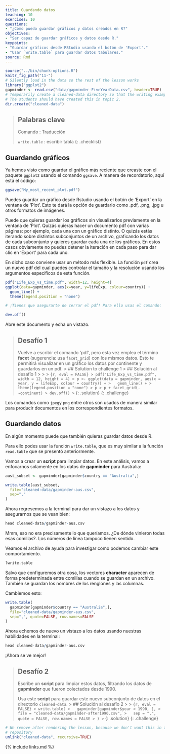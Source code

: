 ```yaml
---
title: Guardando datos
teaching: 10
exercises: 10
questions:
- "¿Cómo puedo guardar gráficos y datos creados en R?"
objectives:
- "Ser capaz de guardar gráficos y datos desde R."
keypoints:
- "Guardar gráficos desde RStudio usando el botón de 'Export'."
- "Usar `write.table` para guardar datos tabulares."
source: Rmd
---
```


```r
source("../bin/chunk-options.R")
knitr_fig_path("11-")
# Silently load in the data so the rest of the lesson works
library("ggplot2")
gapminder <- read.csv("data/gapminder-FiveYearData.csv", header=TRUE)
# Temporarily create a cleaned-data directory so that the writing examples work
# The students should have created this in topic 2.
dir.create("cleaned-data")
```

> ## Palabras clave
>
> Comando : Traducción
>
> `write.table` : escribir tabla
{: .checklist}

## Guardando gráficos

Ya hemos visto como guardar el gráfico más reciente que creaste con el paquete `ggplot2`
usando el comando `ggsave`. A manera de recordatorio, aquí está el código:

```r
ggsave("My_most_recent_plot.pdf")
```
Puedes guardar un gráfico desde Rstudio usando el botón de 'Export' en la
ventana de 'Plot'. Esto te dará la opción de guardarlo como .pdf, .png, .jpg
u otros formatos de imágenes.

Puede que quieras guardar los gráficos sin visualizarlos previamente
en la ventana de 'Plot'. Quizás quieras hacer un documento pdf con varias
páginas: por ejemplo, cada una con un gráfico distinto. O quizás estás
iterando sobre distintos subconjuntos de un archivo, graficando los datos
de cada subconjunto y quieres guardar cada una de los gráficos. En estos casos obviamente no
puedes detener la iteración en cada paso para dar clic en 'Export' para
cada uno.

En dicho caso conviene usar un método más flexible. La función `pdf` crea un
nuevo pdf del cual puedes controlar el tamaño y la resolución usando los
argumentos específicos de esta función.


```r
pdf("Life_Exp_vs_time.pdf", width=12, height=4)
ggplot(data=gapminder, aes(x=year, y=lifeExp, colour=country)) +
  geom_line() +
  theme(legend.position = "none") 

# ¡Tienes que asegurarte de cerrar el pdf! Para ello usas el comando:

dev.off()
```


Abre este documento y echa un vistazo.

> ## Desafío 1
>
> Vuelve a escribir el comando 'pdf', pero esta vez emplea el término **facet** (sugerencia: usa `facet_grid`) con los
> mismos datos. Esto te permitirá visualizar en un gráfico los datos por continente y guardarlos en un pdf.
> > ## Solution to challenge 1
> > ## Solución al desafío 1
> >
> >
> > ```{r, eval = FALSE}
> > pdf("Life_Exp_vs_time.pdf", width = 12, height = 4)
> > p <- ggplot(data = gapminder, aes(x = year, y = lifeExp, colour = country)) +
> >   geom_line() +
> >   theme(legend.position = "none")
> > p
> > p + facet_grid(. ~continent)
> > dev.off()
> > ```
> {: .solution}
{: .challenge}


Los comandos como `jpeg`y `png` entre otros son usados de manera similar para producir
documentos en los correspondientes formatos.

## Guardando datos

En algún momento puede que también quieras guardar datos desde R.

Para ello podes usar la función `write.table`, que es muy similar a la
función `read.table` que se presentó anteriormente.

Vamos a crear un **script** para limpiar datos. En este análisis, vamos a
enfocarnos solamente en los datos de **gapminder** para Australia:


```r
aust_subset <- gapminder[gapminder$country == "Australia",]

write.table(aust_subset,
  file="cleaned-data/gapminder-aus.csv",
  sep=","
)
```

Ahora regresemos a la terminal para dar un vistazo a los datos y
asegurarnos que se vean bien:

```r
head cleaned-data/gapminder-aus.csv
```

Mmm, eso no era precisamente lo que queríamos. ¿De dónde vinieron todas
esas comillas?. Los números de línea tampoco tienen sentido.

Veamos el archivo de ayuda para investigar como podemos cambiar este
comportamiento.

```r
?write.table
```

Salvo que configuremos otra cosa, los vectores **character** aparecen de forma predeterminada entre comillas cuando se
guardan en un archivo. También se guardan los nombres de los renglones y las
columnas.

Cambiemos esto:

```r
write.table(
  gapminder[gapminder$country == "Australia",],
  file="cleaned-data/gapminder-aus.csv",
  sep=",", quote=FALSE, row.names=FALSE
)
```

Ahora echemos de nuevo un vistazo a los datos usando nuestras habilidades en
la terminal:

```r
head cleaned-data/gapminder-aus.csv
```

¡Ahora se ve mejor!

> ## Desafío 2
>
> Escribe un **script** para limpiar estos datos, filtrando los datos de
> **gapminder** que fueron colectados desde 1990.
>
> Usa este **script** para guardar este nuevo subconjunto de datos en el
> directorio `cleaned-data`.
> > ## Solución al desafío 2
> >
> > ```{r, eval = FALSE}
> > write.table(
> >   gapminder[gapminder$year > 1990, ],
> >   file = "cleaned-data/gapminder-after1990.csv",
> >   sep = ",", quote = FALSE, row.names = FALSE
> > )
> > ```
> {: .solution}
{: .challenge}

```r
# We remove after rendering the lesson, because we don't want this in the lesson
# repository
unlink("cleaned-data", recursive=TRUE)
```

{% include links.md %}
